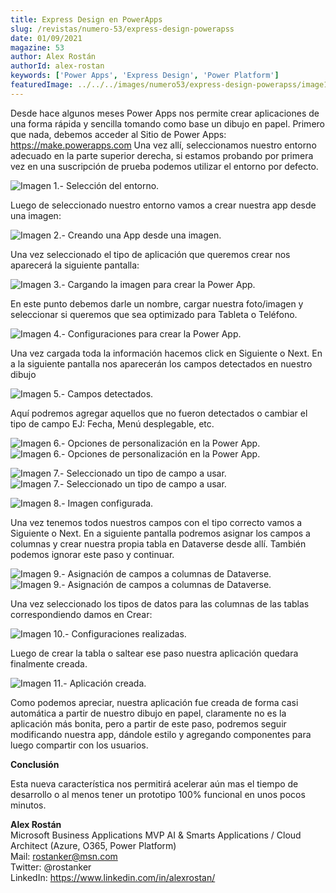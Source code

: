 ```yaml
---
title: Express Design en PowerApps
slug: /revistas/numero-53/express-design-powerapss
date: 01/09/2021
magazine: 53
author: Alex Rostán
authorId: alex-rostan
keywords: ['Power Apps', 'Express Design', 'Power Platform']
featuredImage: ../../../images/numero53/express-design-powerapss/image1.png
---
```


Desde hace algunos meses Power Apps nos permite crear aplicaciones de
una forma rápida y sencilla tomando como base un dibujo en papel.
Primero que nada, debemos acceder al Sitio de Power Apps:
https://make.powerapps.com Una vez allí, seleccionamos nuestro entorno
adecuado en la parte superior derecha, si estamos probando por primera
vez en una suscripción de prueba podemos utilizar el entorno por
defecto.

![Imagen 1.- Selección del entorno.](../../../images/numero53/express-design-powerapss/image1.png)



Luego de seleccionado nuestro entorno vamos a crear nuestra app desde
una imagen:

![Imagen 2.- Creando una App desde una imagen.](../../../images/numero53/express-design-powerapss/image2.png)



Una vez seleccionado el tipo de aplicación que queremos crear nos
aparecerá la siguiente pantalla:

![Imagen 3.- Cargando la imagen para crear la Power App.](../../../images/numero53/express-design-powerapss/image3.png)



En este punto debemos darle un nombre, cargar nuestra foto/imagen y
seleccionar si queremos que sea optimizado para Tableta o Teléfono.

![Imagen 4.- Configuraciones para crear la Power App.](../../../images/numero53/express-design-powerapss/image4.png)


Una vez cargada toda la información hacemos click en Siguiente o Next.
En a la siguiente pantalla nos aparecerán los campos detectados en
nuestro dibujo

![Imagen 5.- Campos detectados.](../../../images/numero53/express-design-powerapss/image5.png)



Aquí podremos agregar aquellos que no fueron detectados o cambiar el
tipo de campo EJ: Fecha, Menú desplegable, etc.

![Imagen 6.- Opciones de personalización en la Power App.](../../../images/numero53/express-design-powerapss/image6.png)
![Imagen 6.- Opciones de personalización en la Power App.](../../../images/numero53/express-design-powerapss/image7.png)


![Imagen 7.- Seleccionado un tipo de campo a usar.](../../../images/numero53/express-design-powerapss/image8.png)
![Imagen 7.- Seleccionado un tipo de campo a usar.](../../../images/numero53/express-design-powerapss/image9.png)


![Imagen 8.- Imagen configurada.](../../../images/numero53/express-design-powerapss/image10.png)


Una vez tenemos todos nuestros campos con el tipo correcto vamos a
Siguiente o Next. En a siguiente pantalla podremos asignar los campos a
columnas y crear nuestra propia tabla en Dataverse desde allí. También
podemos ignorar este paso y continuar.

![Imagen 9.- Asignación de campos a columnas de Dataverse.](../../../images/numero53/express-design-powerapss/image11.png)
![Imagen 9.- Asignación de campos a columnas de Dataverse.](../../../images/numero53/express-design-powerapss/image12.png)


Una vez seleccionado los tipos de datos para las columnas de las tablas
correspondiendo damos en Crear:

![Imagen 10.- Configuraciones realizadas.](../../../images/numero53/express-design-powerapss/image13.png)



Luego de crear la tabla o saltear ese paso nuestra aplicación quedara
finalmente creada.

![Imagen 11.- Aplicación creada.](../../../images/numero53/express-design-powerapss/image14.png)



Como podemos apreciar, nuestra aplicación fue creada de forma casi
automática a partir de nuestro dibujo en papel, claramente no es la
aplicación más bonita, pero a partir de este paso, podremos seguir
modificando nuestra app, dándole estilo y agregando componentes para
luego compartir con los usuarios.

**Conclusión**

Esta nueva característica nos permitirá acelerar aún mas el tiempo de
desarrollo o al menos tener un prototipo 100% funcional en unos pocos
minutos.

**Alex Rostán** <br />
Microsoft Business Applications MVP AI & Smarts Applications / Cloud Architect (Azure, O365, Power Platform) <br />
Mail: rostanker@msn.com <br />
Twitter: @rostanker <br />
LinkedIn: https://www.linkedin.com/in/alexrostan/ 
 
